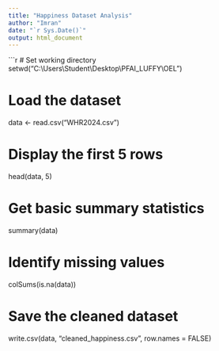 ---
title: "Happiness Dataset Analysis"
author: "Imran"
date: "`r Sys.Date()`"
output: html_document
---

```{r}
# Set working directory
setwd("C:\\Users\\Student\\Desktop\\PFAI_LUFFY\\OEL")

# Load the dataset
data <- read.csv("WHR2024.csv")  

# Display the first 5 rows
head(data, 5)

# Get basic summary statistics
summary(data)

# Identify missing values
colSums(is.na(data))

# Save the cleaned dataset
write.csv(data, "cleaned_happiness.csv", row.names = FALSE)
